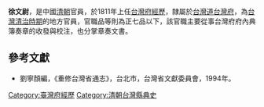 '''徐文尉'''，是中國[[清朝|清朝]]官員，於1811年上任[[台灣府經歷|台灣府經歷]]，隸屬於[[台灣道|台灣道]][[台灣府|台灣府]]，為[[台灣清治時期|台灣清治時期]]的地方官員，官職品等則為正七品以下，該官職主要從事台灣府府內典簿奏章的收發與校注，也分掌章奏文書。

==參考文獻==
*劉寧顏編，《重修台灣省通志》，台北市，台灣省文獻委員會，1994年。
{{start box}}
{{s-before|[[李雲龍_(臺灣)|李雲龍]]}}
{{s-title|[[台灣府經歷|台灣府經歷]]|1811年上任}}
{{s-after|[[李雲龍_(臺灣)|李雲龍]]}}
{{end box}}
{{清朝人物小作品}}

[[Category:臺灣府經歷|Category:臺灣府經歷]]
[[Category:清朝台灣縣典史|Category:清朝台灣縣典史]]